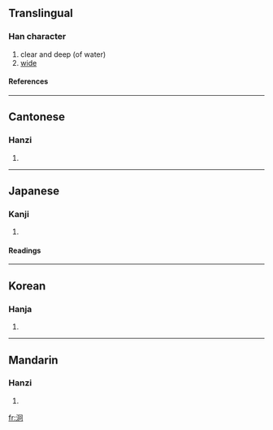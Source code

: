 ==Translingual==
===Han character===
{{Han char|rn=85|rad=水|as=05|sn=8|four=3712<sub>0</sub>|canj=水月口 (EBR)}}
# clear and deep (of water)
# [[wide]]
====References====
{{Han ref|kx=0615.030|dkj=17265|dj=1009.020|hdz=31586.050|uh=6CC2|ud=27842|bh=CCF9|bd=52473}}

----
==Cantonese==
===Hanzi===
{{yue-hanzi|jyut=|y=gwing2}}
# {{defn|Cantonese}}

----
==Japanese==
===Kanji===
{{ja-kanji|grade=|rs=水05}}
# {{defn|Japanese}} 
====Readings====
{{ja-readings|on=[[けい]] (kei), [[ぎょう]] (gyō)|kun=[[さむい]] (samui)}}

----
==Korean==
===Hanja===
{{ko-hanja|hangeul=형|eumhun=|rv=hyeong|mr=hyŏng|y=heyng}}
# {{defn|Korean}}

----
==Mandarin==
===Hanzi===
{{cmn-hanzi|pin=[[jiǒng]] (jiong3)|wg=chiung<sup>3</sup>}}
# {{defn|Mandarin}}

[[fr:泂]]